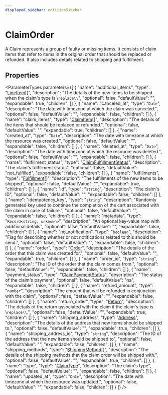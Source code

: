 ```yaml
---
displayed_sidebar: entitiesSidebar
---
```



# ClaimOrder

A Claim represents a group of faulty or missing items. It consists of claim items that refer to items in the original order that should be replaced or refunded. It also includes details related to shipping and fulfillment.

## Properties

<ParameterTypes parameters={[
  {
    "name": "additional_items",
    "type": "[LineItem](LineItem.mdx)[]",
    "description": "The details of the new items to be shipped when the claim's type is \\`replace\\`",
    "optional": false,
    "defaultValue": "",
    "expandable": true,
    "children": []
  },
  {
    "name": "canceled_at",
    "type": "`Date`",
    "description": "The date with timezone at which the claim was canceled.",
    "optional": false,
    "defaultValue": "",
    "expandable": false,
    "children": []
  },
  {
    "name": "claim_items",
    "type": "[ClaimItem](ClaimItem.mdx)[]",
    "description": "The details of the items that should be replaced or refunded.",
    "optional": false,
    "defaultValue": "",
    "expandable": true,
    "children": []
  },
  {
    "name": "created_at",
    "type": "`Date`",
    "description": "The date with timezone at which the resource was created.",
    "optional": false,
    "defaultValue": "",
    "expandable": false,
    "children": []
  },
  {
    "name": "deleted_at",
    "type": "`Date`",
    "description": "The date with timezone at which the resource was deleted.",
    "optional": false,
    "defaultValue": "",
    "expandable": false,
    "children": []
  },
  {
    "name": "fulfillment_status",
    "type": "[ClaimFulfillmentStatus](../enums/ClaimFulfillmentStatus.mdx)",
    "description": "The claim's fulfillment status",
    "optional": false,
    "defaultValue": "not_fulfilled",
    "expandable": false,
    "children": []
  },
  {
    "name": "fulfillments",
    "type": "[Fulfillment](Fulfillment.mdx)[]",
    "description": "The fulfillments of the new items to be shipped",
    "optional": false,
    "defaultValue": "",
    "expandable": true,
    "children": []
  },
  {
    "name": "id",
    "type": "`string`",
    "description": "The claim's ID",
    "optional": false,
    "defaultValue": "",
    "expandable": false,
    "children": []
  },
  {
    "name": "idempotency_key",
    "type": "`string`",
    "description": "Randomly generated key used to continue the completion of the cart associated with the claim in case of failure.",
    "optional": false,
    "defaultValue": "",
    "expandable": false,
    "children": []
  },
  {
    "name": "metadata",
    "type": "`Record<string, unknown>`",
    "description": "An optional key-value map with additional details",
    "optional": false,
    "defaultValue": "",
    "expandable": false,
    "children": []
  },
  {
    "name": "no_notification",
    "type": "`boolean`",
    "description": "Flag for describing whether or not notifications related to this should be send.",
    "optional": false,
    "defaultValue": "",
    "expandable": false,
    "children": []
  },
  {
    "name": "order",
    "type": "[Order](Order.mdx)",
    "description": "The details of the order that this claim was created for.",
    "optional": false,
    "defaultValue": "",
    "expandable": true,
    "children": []
  },
  {
    "name": "order_id",
    "type": "`string`",
    "description": "The ID of the order that the claim comes from.",
    "optional": false,
    "defaultValue": "",
    "expandable": false,
    "children": []
  },
  {
    "name": "payment_status",
    "type": "[ClaimPaymentStatus](../enums/ClaimPaymentStatus.mdx)",
    "description": "The status of the claim's payment",
    "optional": false,
    "defaultValue": "na",
    "expandable": false,
    "children": []
  },
  {
    "name": "refund_amount",
    "type": "`number`",
    "description": "The amount that will be refunded in conjunction with the claim",
    "optional": false,
    "defaultValue": "",
    "expandable": false,
    "children": []
  },
  {
    "name": "return_order",
    "type": "[Return](Return.mdx)",
    "description": "The details of the return associated with the claim if the claim's type is \\`replace\\`.",
    "optional": false,
    "defaultValue": "",
    "expandable": true,
    "children": []
  },
  {
    "name": "shipping_address",
    "type": "[Address](Address.mdx)",
    "description": "The details of the address that new items should be shipped to.",
    "optional": false,
    "defaultValue": "",
    "expandable": true,
    "children": []
  },
  {
    "name": "shipping_address_id",
    "type": "`string`",
    "description": "The ID of the address that the new items should be shipped to",
    "optional": false,
    "defaultValue": "",
    "expandable": false,
    "children": []
  },
  {
    "name": "shipping_methods",
    "type": "[ShippingMethod](ShippingMethod.mdx)[]",
    "description": "The details of the shipping methods that the claim order will be shipped with.",
    "optional": false,
    "defaultValue": "",
    "expandable": true,
    "children": []
  },
  {
    "name": "type",
    "type": "[ClaimType](../enums/ClaimType.mdx)",
    "description": "The claim's type",
    "optional": false,
    "defaultValue": "",
    "expandable": false,
    "children": []
  },
  {
    "name": "updated_at",
    "type": "`Date`",
    "description": "The date with timezone at which the resource was updated.",
    "optional": false,
    "defaultValue": "",
    "expandable": false,
    "children": []
  }
]} />
